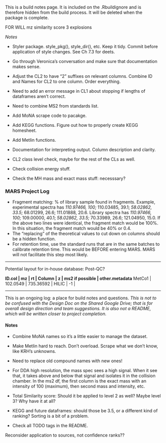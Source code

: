 
This is a build notes page. It is included on the .Rbuildignore and is therefore hidden from the build process. It will be deleted when the package is complete.

FOR WILL
mz similarity score 3
explosions





*Notes*

- Styler package. style_pkg(), style_dir(), etc. Keep it tidy. Commit before application of style changes. See Ch 7.3 for deets.

- Go through Veronica's conversation and make sure that documentation makes sense.
- Adjust the CL2 to have "2" suffixes on relevant columns. Combine ID and Names for CL2 to one column. Order everything.
- Need to add an error message in CL1 about stopping if lengths of dataframes aren't correct.
- Need to combine MS2 from standards list.
- Add MoNA scrape code to pacakge.
- Add KEGG functions. Figure out how to properly create KEGG homesheet.
- Add Metlin functions.
- Documentation for interpreting output. Column description and clarity.
- CL2 class level check, maybe for the rest of the CLs as well.
- Check collision energy stuff.
- Check the MH mass and exact mass stuff: necesssary?



### MARS Project Log

- Fragment matching: % of library sample found in fragments. 
    Example, experimental spectra has *110.97466, 100;* 110.03485, 39.1; *58.02862, 33.5;* 68.01299, 26.6; 111.01888, 20.6.
    Library spectra has               *110.97466, 100;* 109.00000, 40.1; *58.02862, 33.5;* 70.33989, 26.6; 121.04950, 15.0.
    If the above two lines were identical, the fragment match would be 100%. In this situation, the fragment match would be 40% or 0.4.
- The "replacing" of the theoretical values to cut down on columns should be a hidden function.
- For retention time, use the standard runs that are in the same batches to calibrate retention time. This would be BEFORE entering 
MARS. MARS will not facilitate this step most likely. 

----    

Potential layout for in-house database:
Post-QC?

**ID.col | mz       | rt        | Column | z  | ms2 if possible | other.metadata**
MetCo1   | 102.0549 | 735.36592 | HILIC  | -1 | 


---

This is an ongoing log: a place for build notes and questions.
*This is not to be confused with the Design Doc on the Shared Google Drive; that is for overall design direction and team suggestions. It is also not a README, which will be written closer to project completion.*

#### Notes

- Combine MoNA names so it's a little easier to manage the dataset.
- Make Metlin hard to reach. Don't overload. Scrape what we don't know, like KRH's unknowns.
- Need to replace old compound names with new ones!
- For DDA high resolution, the mass spec sees a high signal. When it see that, it takes above and below that signal and isolates it in the collision chamber. In the ms2 df, the first column is the exact mass with an intensity of 100 (maximum), then second mass and intensity, etc. 
- Total Similarity score: Should it be applied to level 2 as well? Maybe level 3? Why have it at all?
- KEGG and future dataframes: should those be 3.5, or a different kind of ranking? Sorting is a bit of a problem.



- Check all TODO tags in the README.


Reconsider application to sources, not confidence ranks??

